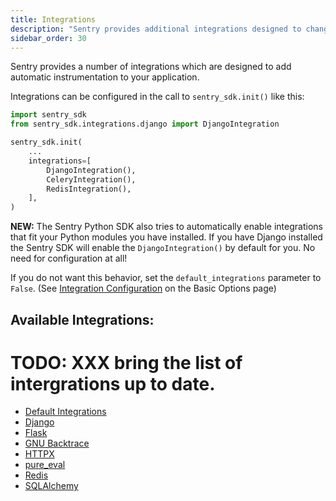```yaml
---
title: Integrations
description: "Sentry provides additional integrations designed to change configuration or add instrumentation to your application."
sidebar_order: 30
---
```


Sentry provides a number of integrations which are designed to add automatic instrumentation to your application.

Integrations can be configured in the call to `sentry_sdk.init()` like this:

```python
import sentry_sdk
from sentry_sdk.integrations.django import DjangoIntegration

sentry_sdk.init(
    ...
    integrations=[
        DjangoIntegration(),
        CeleryIntegration(),
        RedisIntegration(),
    ],
)
```

**NEW:** The Sentry Python SDK also tries to automatically enable integrations that fit your Python modules you have installed. If you have Django installed the Sentry SDK will enable the `DjangoIntegration()` by default for you. No need for configuration at all!

If you do not want this behavior, set the `default_integrations` parameter to `False`. (See [Integration Configuration](/platforms/python/configuration/options/#integration-configuration) on the Basic Options page)

## Available Integrations:

# TODO: XXX bring the list of intergrations up to date.

- [Default Integrations](default-integrations/)
- [Django](django/)
- [Flask](flask/)
- [GNU Backtrace](gnu_backtrace/)
- [HTTPX](httpx/)
- [pure_eval](pure_eval/)
- [Redis](redis/)
- [SQLAlchemy](sqlalchemy/)
